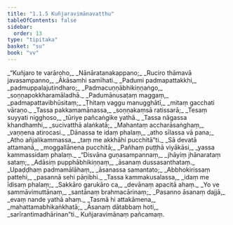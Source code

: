 ```yaml
---
title: "1.1.5 Kuñjaravimānavatthu"
tableOfContents: false
sidebar:
  order: 13
type: "tipitaka"
basket: "su"
book: "vv"
---
```



<DynamicBreadcrumb />

<Division number="31" book="vv">

<Paragraph number="36" type="verses" book="vv">
_“Kuñjaro te varāroho,_  
_Nānāratanakappano;_  
_Ruciro thāmavā javasampanno,_  
_Ākāsamhi samīhati._  

</Paragraph>

</Division>
<Division number="32" book="vv">

<Paragraph number="37" type="verses" book="vv">
_Padumi padmapattakkhi,_  
_padmuppalajutindharo;_  
_Padmacuṇṇābhikiṇṇaṅgo,_  
_soṇṇapokkharamāladhā._  

</Paragraph>

</Division>
<Division number="33" book="vv">

<Paragraph number="38" type="verses" book="vv">
_Padumānusaṭaṃ maggaṃ,_  
_padmapattavibhūsitaṃ;_  
_Ṭhitaṃ vaggu manugghātī,_  
_mitaṃ gacchati vāraṇo._  

</Paragraph>

</Division>
<Division number="34" book="vv">

<Paragraph number="39" type="verses" book="vv">
_Tassa pakkamamānassa,_  
_soṇṇakaṃsā ratissarā;_  
_Tesaṃ suyyati nigghoso,_  
_tūriye pañcaṅgike yathā._  

</Paragraph>

</Division>
<Division number="35" book="vv">

<Paragraph number="40" type="verses" book="vv">
_Tassa nāgassa khandhamhi,_  
_sucivatthā alaṅkatā;_  
_Mahantaṃ accharāsaṅghaṃ,_  
_vaṇṇena atirocasi._  

</Paragraph>

</Division>
<Division number="36" book="vv">

<Paragraph number="41" type="verses" book="vv">
_Dānassa te idaṃ phalaṃ,_  
_atho sīlassa vā pana;_  
_Atho añjalikammassa,_  
_taṃ me akkhāhi pucchitā”ti._  

</Paragraph>

</Division>
<Division number="37" book="vv">

<Paragraph number="42" type="verses" book="vv">
_Sā devatā attamanā,_  
_moggallānena pucchitā;_  
_Pañhaṃ puṭṭhā viyākāsi,_  
_yassa kammassidaṃ phalaṃ._  

</Paragraph>

</Division>
<Division number="38" book="vv">

<Paragraph number="43" type="verses" book="vv">
_“Disvāna guṇasampannaṃ,_  
_jhāyiṃ jhānarataṃ sataṃ;_  
_Adāsiṃ pupphābhikiṇṇaṃ,_  
_āsanaṃ dussasanthataṃ._  

</Paragraph>

</Division>
<Division number="39" book="vv">

<Paragraph number="44" type="verses" book="vv">
_Upaḍḍhaṃ padmamālāhaṃ,_  
_āsanassa samantato;_  
_Abbhokirissaṃ pattehi,_  
_pasannā sehi pāṇibhi._  

</Paragraph>

</Division>
<Division number="40" book="vv">

<Paragraph number="45" type="verses" book="vv">
_Tassa kammakusalassa,_  
_idaṃ me īdisaṃ phalaṃ;_  
_Sakkāro garukāro ca,_  
_devānaṃ apacitā ahaṃ._  

</Paragraph>

</Division>
<Division number="41" book="vv">

<Paragraph number="46" type="verses" book="vv">
_Yo ve sammāvimuttānaṃ,_  
_santānaṃ brahmacārinaṃ;_  
_Pasanno āsanaṃ dajjā,_  
_evaṃ nande yathā ahaṃ._  

</Paragraph>

</Division>
<Division number="42" book="vv">

<Paragraph number="47" type="verses" book="vv">
_Tasmā hi attakāmena,_  
_mahattamabhikaṅkhatā;_  
_Āsanaṃ dātabbaṃ hoti,_  
_sarīrantimadhārinan”ti._  


</Paragraph>
</Division>

<Paragraph number="48" type="center" book="vv">
Kuñjaravimānaṃ pañcamaṃ.
</Paragraph>